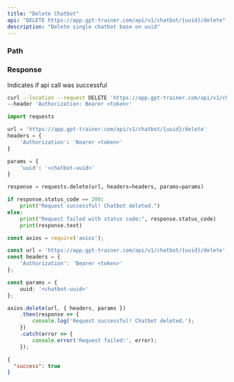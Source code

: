 ```yaml
---
title: "Delete Chatbot"
api: "DELETE https://app.gpt-trainer.com/api/v1/chatbot/{uuid}/delete"
description: "Delete single chatbot base on uuid"
---
```


### Path

<ParamField path="uuid" type="string" required/>

### Response

<ResponseField name="success" type="boolean">
  Indicates if api call was successful
</ResponseField>


<RequestExample>

```bash Curl
curl --location --request DELETE 'https://app.gpt-trainer.com/api/v1/chatbot/{uuid}/delete' \
--header 'Authorization: Bearer <token>'
```

```py Python
import requests

url = 'https://app.gpt-trainer.com/api/v1/chatbot/{uuid}/delete'
headers = {
    'Authorization': 'Bearer <token>'
}

params = {
    'uuid': '<chatbot-uuid>'
}

response = requests.delete(url, headers=headers, params=params)

if response.status_code == 200:
    print("Request successful! Chatbot deleted.")
else:
    print("Request failed with status code:", response.status_code)
    print(response.text)
```

```ts JavaScript
const axios = require('axios');

const url = 'https://app.gpt-trainer.com/api/v1/chatbot/{uuid}/delete';
const headers = {
    'Authorization': 'Bearer <token>'
};

const params = {
    uuid: '<chatbot-uuid>'
};

axios.delete(url, { headers, params })
    .then(response => {
        console.log('Request successful! Chatbot deleted.');
    })
    .catch(error => {
        console.error('Request failed:', error);
    });
```

</RequestExample>

<ResponseExample>

```json Response
{
  "success": true
}

```

</ResponseExample>
